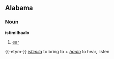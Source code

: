 ==Alabama==
===Noun===
'''istimilhaalo'''
#[[ear]]

{{-etym-}}
''[[istimila]]'' to bring to + ''[[haalo]]'' to hear, listen